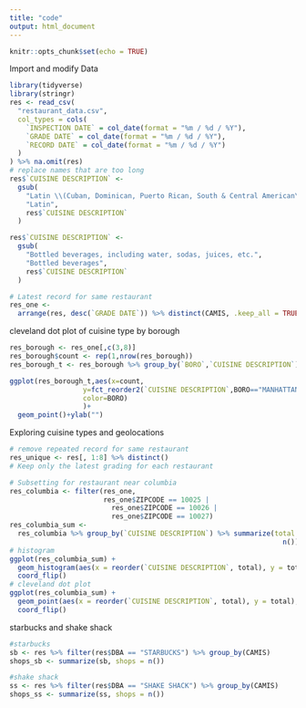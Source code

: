 ```yaml
---
title: "code"
output: html_document
---
```


```r
knitr::opts_chunk$set(echo = TRUE)
```

Import and modify Data

```r
library(tidyverse)
library(stringr)
res <- read_csv(
  "restaurant_data.csv",
  col_types = cols(
    `INSPECTION DATE` = col_date(format = "%m / %d / %Y"),
    `GRADE DATE` = col_date(format = "%m / %d / %Y"),
    `RECORD DATE` = col_date(format = "%m / %d / %Y")
  )
) %>% na.omit(res)
# replace names that are too long
res$`CUISINE DESCRIPTION` <-
  gsub(
    "Latin \\(Cuban, Dominican, Puerto Rican, South & Central American\\)",
    "Latin",
    res$`CUISINE DESCRIPTION`
  )

res$`CUISINE DESCRIPTION` <-
  gsub(
    "Bottled beverages, including water, sodas, juices, etc.",
    "Bottled beverages",
    res$`CUISINE DESCRIPTION`
  )

# Latest record for same restaurant
res_one <-
  arrange(res, desc(`GRADE DATE`)) %>% distinct(CAMIS, .keep_all = TRUE)
```

cleveland dot plot of cuisine type by borough

```r
res_borough <- res_one[,c(3,8)] 
res_borough$count <- rep(1,nrow(res_borough))
res_borough_t <- res_borough %>% group_by(`BORO`,`CUISINE DESCRIPTION`) %>% mutate(count=n()) %>% distinct()

ggplot(res_borough_t,aes(x=count,
                  y=fct_reorder2(`CUISINE DESCRIPTION`,BORO=="MANHATTAN",-count),
                  color=BORO)
                  )+  
  geom_point()+ylab("")


```

Exploring cuisine types and geolocations

```r
# remove repeated record for same restaurant
res_unique <- res[, 1:8] %>% distinct()
# Keep only the latest grading for each restaurant

# Subsetting for restaurant near columbia
res_columbia <- filter(res_one,
                       res_one$ZIPCODE == 10025 |
                         res_one$ZIPCODE == 10026 |
                         res_one$ZIPCODE == 10027)
res_columbia_sum <-
  res_columbia %>% group_by(`CUISINE DESCRIPTION`) %>% summarize(total =
                                                                   n()) %>% arrange(desc(total))
# histogram
ggplot(res_columbia_sum) +
  geom_histogram(aes(x = reorder(`CUISINE DESCRIPTION`, total), y = total), stat = "identity") +
  coord_flip()
# cleveland dot plot
ggplot(res_columbia_sum) +
  geom_point(aes(x = reorder(`CUISINE DESCRIPTION`, total), y = total), stat = "identity") +
  coord_flip()
```

starbucks and shake shack

```r
#starbucks
sb <- res %>% filter(res$DBA == "STARBUCKS") %>% group_by(CAMIS)
shops_sb <- summarize(sb, shops = n())

#shake shack
ss <- res %>% filter(res$DBA == "SHAKE SHACK") %>% group_by(CAMIS)
shops_ss <- summarize(ss, shops = n())


```

